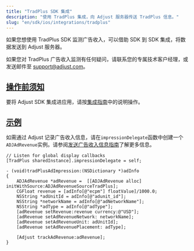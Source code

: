 ```yaml
---
title: "TradPlus SDK 集成"
description: "使用 TradPlus 集成，向 Adjust 服务器传送 TradPlus 信息。"
slug: "en/sdk/ios/integrations/tradplus"
---
```

<minorversion added="v4.37.1"> 

如果您想使用 TradPlus SDK 监测广告收入，可以借助 SDK 到 SDK 集成，将数据发送到 Adjust 服务器。
</MinorVersion> <callout type="note"> 

如果您对 TradPlus 广告收入监测有任何疑问，请联系您的专属技术客户经理，或发送邮件至 [support@adjust.com](mailto:support@adjust.com)。
</Callout> 

[操作前须知](before-you-begin)
-------------------------

要将 Adjust SDK 集成进应用，请按[集成指南](/en/sdk/ios)中的说明操作。

[示例](example)
-------------

如需通过 Adjust 记录广告收入信息，请在`impressionDelegate`函数中创建一个`ADJAdRevenue`实例。请参阅[发送广告收入信息指南](/en/sdk/ios/features/ad-revenue)了解更多信息。

```objc
// Listen for global display callbacks
[TradPlus sharedInstance].impressionDelegate = self;

- (void)tradPlusAdImpression:(NSDictionary *)adInfo
{
    ADJAdRevenue *adRevenue =  [[ADJAdRevenue alloc] initWithSource:ADJAdRevenueSourceTradPlus];
    CGFloat revenue = [adInfo[@"ecpm"] floatValue]/1000.0;
    NSString *adUnitId = adInfo[@"adunit_id"];
    NSString *networkName = adInfo[@"adNetworkName"];
    NSString *adType = adInfo[@"adType"];
    [adRevenue setRevenue:revenue currency:@"USD"];
    [adRevenue setAdRevenueNetwork: networkName];
    [adRevenue setAdRevenueUnit: adUnitId];
    [adRevenue setAdRevenuePlacement: adType];

    [Adjust trackAdRevenue:adRevenue];
}
```

